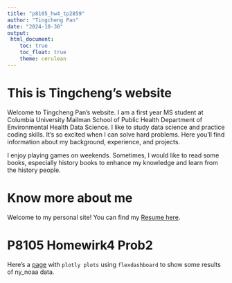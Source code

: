 ```yaml
---
title: "p8105_hw4_tp2859"
author: "Tingcheng Pan"
date: "2024-10-30"
output: 
 html_document:
    toc: true
    toc_float: true
    theme: cerulean
---
```


# This is Tingcheng's website

Welcome to Tingcheng Pan's website. I am a first year MS student at Columbia University Mailman School of Public Health Department of Environmental Health Data Science. I like to study data science and practice coding skills. It's so excited when I can solve hard problems. Here you’ll find information about my background, experience, and projects.

I enjoy playing games on weekends. Sometimes, I would like to read some books, especially history books to enhance my knowledge and learn from the history people.

# Know more about me
Welcome to my personal site! You can find my [Resume here](Resume.html).

# P8105 Homewirk4 Prob2
Here's a [page](plotflex.html) with `plotly plots` using `flexdashboard` to show some results of ny_noaa data.
